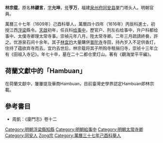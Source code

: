 '''林宗载'''{{BD|？||？||catIdx=L林}}，原名'''林鬷言'''，[[表字|字]]'''允坤'''，[[号|号]]'''亨万'''，福建[[泉州府|泉州府]][[同安县|同安县]]厦门塔头人。明朝官員。

萬曆三十七年（1609年）己酉科舉人，萬曆四十四年（1616年）丙辰科進士，初授江西[[浮梁|浮梁]]縣令。[[天啟|天啟]]初年，任兵科[[给事中|给事中]]，歷官户、刑左右给事中，升户科都给事中、太僕寺卿理太常寺事。崇禎元年八月，陞太常寺卿。二年三月疏請終飬，許之。优游泉石间十余年。其子[[林宜灼|林宜灼]]大量購併[[普陀寺|普陀寺]]寺田，持內岁入不足供香灯，住持了蕴欲弃寺而去。宜灼去世后，林宗载将其子所购寺租捐归寺，崇祯十三年立有《田祖入寺记》。年七十卒，墓在二十二都仓里灯山。著有《觀海堂平平編》。

==荷蘭文獻中的「Hambuan」==
在荷蘭文獻中，屢屢提及華商Hambuan，目前臺灣史學界認定Hambuan即林宗載。

== 參考書目 ==
*周凱：《廈門志》卷十二

{{start box}}
{{s-off}}
{{s-before|[[余文龍|余文龍]]}}
{{s-title|明朝浮梁縣知縣|1617年－1623年}}
{{s-after|[[張士升|張士升]]}}
{{end box}}

{{萬曆四十四年丙辰科殿試金榜}}
{{DEFAULTSORT:Lin林}}
[[Category:明朝浮梁縣知縣|Category:明朝浮梁縣知縣]]
[[Category:明朝給事中|Category:明朝給事中]]
[[Category:明朝太常寺卿|Category:明朝太常寺卿]]
[[Category:同安人|Category:同安人]]
[[Category:林姓|Zong宗]]
[[Category:萬曆三十七年己酉科舉人|Category:萬曆三十七年己酉科舉人]]